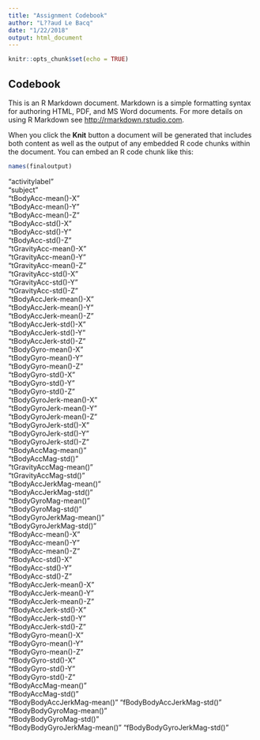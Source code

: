 ```yaml
---
title: "Assignment Codebook"
author: "L??aud Le Bacq"
date: "1/22/2018"
output: html_document
---
```


```r
knitr::opts_chunk$set(echo = TRUE)
```

## Codebook

This is an R Markdown document. Markdown is a simple formatting syntax for authoring HTML, PDF, and MS Word documents. For more details on using R Markdown see <http://rmarkdown.rstudio.com>.

When you click the **Knit** button a document will be generated that includes both content as well as the output of any embedded R code chunks within the document. You can embed an R code chunk like this:

```r
names(finaloutput)
```

"activitylabel"               
"subject"                     
"tBodyAcc-mean()-X"          
"tBodyAcc-mean()-Y"           
"tBodyAcc-mean()-Z"           
"tBodyAcc-std()-X"           
"tBodyAcc-std()-Y"            
"tBodyAcc-std()-Z"            
"tGravityAcc-mean()-X"       
"tGravityAcc-mean()-Y"        
"tGravityAcc-mean()-Z"        
"tGravityAcc-std()-X"        
"tGravityAcc-std()-Y"         
"tGravityAcc-std()-Z"         
"tBodyAccJerk-mean()-X"      
"tBodyAccJerk-mean()-Y"       
"tBodyAccJerk-mean()-Z"       
"tBodyAccJerk-std()-X"       
"tBodyAccJerk-std()-Y"        
"tBodyAccJerk-std()-Z"        
"tBodyGyro-mean()-X"         
"tBodyGyro-mean()-Y"          
"tBodyGyro-mean()-Z"          
"tBodyGyro-std()-X"          
"tBodyGyro-std()-Y"           
"tBodyGyro-std()-Z"           
"tBodyGyroJerk-mean()-X"     
"tBodyGyroJerk-mean()-Y"      
"tBodyGyroJerk-mean()-Z"      
"tBodyGyroJerk-std()-X"      
"tBodyGyroJerk-std()-Y"       
"tBodyGyroJerk-std()-Z"       
"tBodyAccMag-mean()"         
"tBodyAccMag-std()"          
"tGravityAccMag-mean()"       
"tGravityAccMag-std()"       
"tBodyAccJerkMag-mean()"      
"tBodyAccJerkMag-std()"       
"tBodyGyroMag-mean()"        
"tBodyGyroMag-std()"          
"tBodyGyroJerkMag-mean()"     
"tBodyGyroJerkMag-std()"     
"fBodyAcc-mean()-X"           
"fBodyAcc-mean()-Y"           
"fBodyAcc-mean()-Z"          
"fBodyAcc-std()-X"            
"fBodyAcc-std()-Y"            
"fBodyAcc-std()-Z"           
"fBodyAccJerk-mean()-X"       
"fBodyAccJerk-mean()-Y"       
"fBodyAccJerk-mean()-Z"      
"fBodyAccJerk-std()-X"        
"fBodyAccJerk-std()-Y"        
"fBodyAccJerk-std()-Z"       
"fBodyGyro-mean()-X"          
"fBodyGyro-mean()-Y"          
"fBodyGyro-mean()-Z"         
"fBodyGyro-std()-X"           
"fBodyGyro-std()-Y"           
"fBodyGyro-std()-Z"          
"fBodyAccMag-mean()"          
"fBodyAccMag-std()"           
"fBodyBodyAccJerkMag-mean()" 
"fBodyBodyAccJerkMag-std()"   
"fBodyBodyGyroMag-mean()"     
"fBodyBodyGyroMag-std()"     
"fBodyBodyGyroJerkMag-mean()" 
"fBodyBodyGyroJerkMag-std()" 
